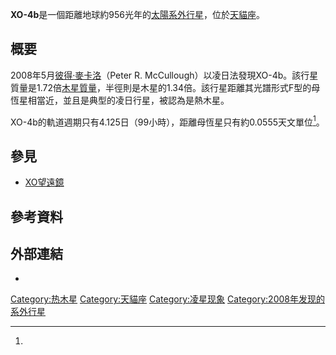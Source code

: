 {{Planetbox begin
| name = XO-4b
}}
{{Planetbox image
| image = Exoplanet Comparison XO-4 b.png
| caption = XO-4b和木星體積比較
}}
{{Planetbox star
| star = [[XO-4|XO-4]]
| constell = [[天貓座|天貓座]]
| RA = {{RA|07|21|33.1657}}
| DEC = {{DEC|+58|16|05.005}}
| dist_ly = 956 ± 62
| dist_pc = 293 ± 19
| class = F5V
}}
{{Planetbox orbit
| semimajor = 0.0555 ± 0.00011
| semimajor_gigameter = 8.30
| periastron = 0.0554
| periastron_gigameter = 8.29
| apastron = 0.0556
| apastron_gigameter = 8.31
| eccentricity = 0.0024
| period = 4.12502 ± 2e-5
| period_year = 0.011293
| period_megasecond = 0.35640
| inclination = 88.7 ± 1.1
| ang_dist = 0.189
| arg_peri = 
| t_transit = 2454485.9322 ± 0.0004
| semi-amp = 
}}
{{Planetbox character
| mass = 1.72 ± 0.2
| radius = 1.34 ± 0.048
| density = 948
| gravity = 24.8
| gravity _earth = 2.53
| temperature = ~1333
}}
{{Planetbox discovery
| discovery_date = 2008年5月19日
| discoverers = McCullough ''et al.''
| discovery_method = [[凌日法|凌日法]]
| discovery_site = {{USA}}[[夏威夷州|夏威夷州]][[茂宜島|茂宜島]]
| discovery_status = Published
}}
{{Planetbox reference
| star=XO-4
| planet=b
| simbad=XO-4b
}}
{{Planetbox end}}

'''XO-4b'''是一個距離地球約956光年的[[太陽系外行星|太陽系外行星]]，位於[[天貓座|天貓座]]。

==概要==
2008年5月[[彼得·麥卡洛|彼得·麥卡洛]]（Peter R. McCullough）以凌日法發現XO-4b。該行星質量是1.72倍[[木星質量|木星質量]]，半徑則是木星的1.34倍。該行星距離其光譜形式F型的母恆星相當近，並且是典型的凌日行星，被認為是熱木星。

XO-4b的軌道週期只有4.125日（99小時），距離母恆星只有約0.0555天文單位<ref name="McCullough2008"/>。

==參見==
* [[XO望遠鏡|XO望遠鏡]]

==參考資料==
{{Reflist|colwidth=30em|refs=

<ref name="McCullough2008"> {{cite journal | title=XO-4b: An Extrasolar Planet Transiting an F5V Star | last1=McCullough | first1=P. R. | last2=Burke | first2=Christopher J. | last3=Valenti | first3=Jeff A. | last4=Long | first4=Doug | last5=Johns-Krull | first5=Christopher M. | last6=Machalek | first6=P. | last7=Janes | first7=K. A. | last8=Taylor | first8=B. | last9=Gregorio | first9=J. | display-authors=1 | year=2008 | arxiv=0805.2921 | bibcode=2008arXiv0805.2921M }}</ref>

}}

==外部連結==
{{commonscat-inline|XO-4 b|XO-4b}}
* {{cite web
 |url          = http://media4.obspm.fr/exoplanets/base/etoile.php?nom=XO-4
 |title        = XO-4
 |work         = Exoplanets
 |accessdate   = 2008-08-06
 |archive-url  = https://web.archive.org/web/20160303233148/http://media4.obspm.fr/exoplanets/base/etoile.php?nom=XO-4
 |archive-date = 2016-03-03
 |dead-url     = yes
}}

{{Sky|07|21|33.1657|+|58|16|05.005|956}}

[[Category:热木星|Category:热木星]]
[[Category:天貓座|Category:天貓座]]
[[Category:凌星现象|Category:凌星现象]]
[[Category:2008年发现的系外行星|Category:2008年发现的系外行星]]


{{extrasolar-planet-stub}}
